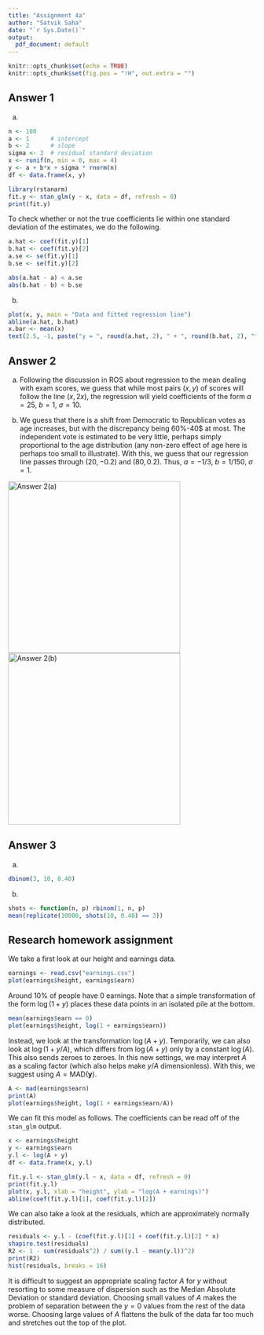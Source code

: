 ```yaml
---
title: "Assignment 4a"
author: "Satvik Saha"
date: "`r Sys.Date()`"
output:
  pdf_document: default
---
```


```r
knitr::opts_chunk$set(echo = TRUE)
knitr::opts_chunk$set(fig.pos = "!H", out.extra = "")
```

## Answer 1

(a)
``` r
n <- 100
a <- 1      # intercept
b <- 2      # slope
sigma <- 3  # residual standard deviation
x <- runif(n, min = 0, max = 4)
y <- a + b*x + sigma * rnorm(n)
df <- data.frame(x, y)

library(rstanarm)
fit.y <- stan_glm(y ~ x, data = df, refresh = 0)
print(fit.y)
```

To check whether or not the true coefficients lie within one standard deviation of the estimates, we do the following.
``` r
a.hat <- coef(fit.y)[1]
b.hat <- coef(fit.y)[2]
a.se <- se(fit.y)[1]
b.se <- se(fit.y)[2]

abs(a.hat - a) < a.se
abs(b.hat - b) < b.se
```

(b)
``` r
plot(x, y, main = "Data and fitted regression line")
abline(a.hat, b.hat)
x.bar <- mean(x)
text(2.5, -1, paste("y = ", round(a.hat, 2), " + ", round(b.hat, 2), "*x"), adj = 0)
```


## Answer 2

(a) Following the discussion in ROS about regression to the mean dealing with exam scores, we guess that while most pairs $(x, y)$ of scores will follow the line $(x, 2x)$, the regression will yield coefficients of the form $a = 25$, $b = 1$, $\sigma = 10$.

(b) We guess that there is a shift from Democratic to Republican votes as age increases, but with the discrepancy being $60\%$-$40\$$ at most.
The independent vote is estimated to be very little, perhaps simply proportional to the age distribution (any non-zero effect of age here is perhaps too small to illustrate).
With this, we guess that our regression line passes through $(20, -0.2)$ and $(80, 0.2)$.
Thus, $a = -1/3$, $b = 1/150$, $\sigma = 1$.

![Answer 2(a)](4a2a.png){width=350px}
![Answer 2(b)](4a2b.png){width=350px}

## Answer 3

(a)
```r
dbinom(3, 10, 0.40)
```

(b)
```r
shots <- function(n, p) rbinom(1, n, p)
mean(replicate(10000, shots(10, 0.40) == 3))
```



## Research homework assignment

We take a first look at our height and earnings data.

```r
earnings <- read.csv("earnings.csv")
plot(earnings$height, earnings$earn)
```

Around $10\%$ of people have $0$ earnings.
Note that a simple transformation of the form $\log(1 + y)$ places these data points in an isolated pile at the bottom.
```r
mean(earnings$earn == 0)
plot(earnings$height, log(1 + earnings$earn))
```

Instead, we look at the transformation $\log(A + y)$.
Temporarily, we can also look at $\log(1 + y/A)$, which differs from $\log(A + y)$ only by a constant $\log(A)$.
This also sends zeroes to zeroes.
In this new settings, we may interpret $A$ as a scaling factor (which also helps make $y/A$ dimensionless).
With this, we suggest using $A = \text{MAD}(\mathbf{y})$.

```r
A <- mad(earnings$earn)
print(A)
plot(earnings$height, log(1 + earnings$earn/A))
```

We can fit this model as follows.
The coefficients can be read off of the `stan_glm` output.

```r
x <- earnings$height
y <- earnings$earn
y.l <- log(A + y)
df <- data.frame(x, y.l)

fit.y.l <- stan_glm(y.l ~ x, data = df, refresh = 0)
print(fit.y.l)
plot(x, y.l, xlab = "height", ylab = "log(A + earnings)")
abline(coef(fit.y.l)[1], coef(fit.y.l)[2])
```

We can also take a look at the residuals, which are approximately normally distributed.

```r
residuals <- y.l - (coef(fit.y.l)[1] + coef(fit.y.l)[2] * x)
shapiro.test(residuals)
R2 <- 1 - sum(residuals^2) / sum((y.l - mean(y.l))^2)
print(R2)
hist(residuals, breaks = 16)
```

It is difficult to suggest an appropriate scaling factor $A$ for $y$ without resorting to some measure of dispersion such as the Median Absolute Deviation or standard deviation.
Choosing small values of $A$ makes the problem of separation between the $y = 0$ values from the rest of the data worse.
Choosing large values of $A$ flattens the bulk of the data far too much and stretches out the top of the plot.